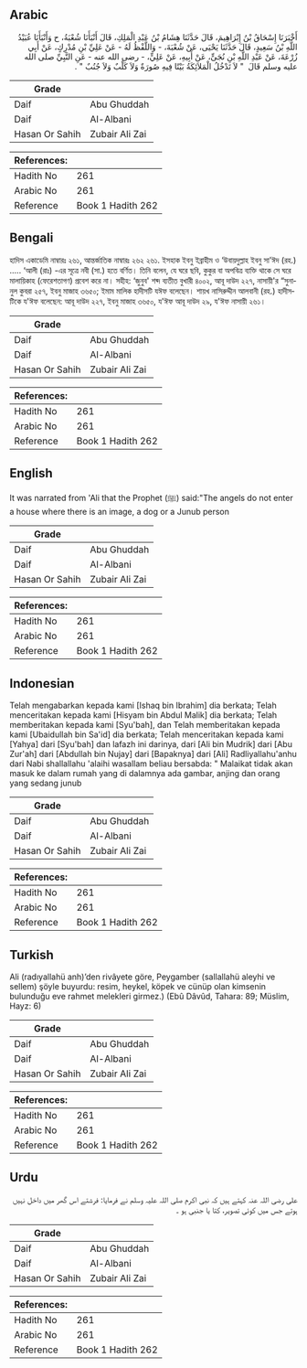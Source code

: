 ## Arabic


<div dir="rtl" lang="ar" style={{fontSize:'larger',backgroundColor:'#f8f9fa',padding:20}}>
أَخْبَرَنَا إِسْحَاقُ بْنُ إِبْرَاهِيمَ، قَالَ حَدَّثَنَا هِشَامُ بْنُ عَبْدِ الْمَلِكِ، قَالَ أَنْبَأَنَا شُعْبَةُ، ح وَأَنْبَأَنَا عُبَيْدُ اللَّهِ بْنُ سَعِيدٍ، قَالَ حَدَّثَنَا يَحْيَى، عَنْ شُعْبَةَ، - وَاللَّفْظُ لَهُ - عَنْ عَلِيِّ بْنِ مُدْرِكٍ، عَنْ أَبِي زُرْعَةَ، عَنْ عَبْدِ اللَّهِ بْنِ نُجَىٍّ، عَنْ أَبِيهِ، عَنْ عَلِيٍّ، - رضى الله عنه - عَنِ النَّبِيِّ صلى الله عليه وسلم قَالَ ‏ "‏ لاَ تَدْخُلُ الْمَلاَئِكَةُ بَيْتًا فِيهِ صُورَةٌ وَلاَ كَلْبٌ وَلاَ جُنُبٌ ‏"‏ ‏.‏
</div>
<div style={{backgroundColor:'#f8f9fa',padding:20, marginBottom: 10}}><table> <thead> <tr> <th>Grade</th> <th></th> </tr> </thead> <tbody> <tr><td>Daif</td><td>Abu Ghuddah</td></tr><tr><td>Daif</td><td>Al-Albani</td></tr><tr><td>Hasan Or Sahih</td><td>Zubair Ali Zai</td></tr></tbody></table><table> <thead> <tr> <th>References:</th> <th></th> </tr> </thead> <tbody><tr><td>Hadith No</td><td>261</td></tr><tr><td>Arabic No</td><td>261</td></tr><tr><td>Reference</td><td>Book 1 Hadith 262</td></tr></tbody></table></div>

## Bengali


<div dir="ltr" lang="bn" style={{fontSize:'larger',backgroundColor:'#f8f9fa',padding:20}}>
হাদিস একাডেমি নাম্বারঃ ২৬১, আন্তর্জাতিক নাম্বারঃ ২৬২ ২৬১. ইসহাক ইবনু ইব্রাহীম ও ‘উবায়দুল্লাহ ইবনু সা'ঈদ (রহ.) ..... ‘আলী (রাঃ) -এর সূত্রে নবী (সা.) হতে বর্ণিত। তিনি বলেন, যে ঘরে ছবি, কুকুর বা অপবিত্র ব্যক্তি থাকে সে ঘরে মালায়িকাহ (ফেরেশতাগণ) প্রবেশ করে না। সহীহ: ‘জুনুব' শব্দ ব্যতীত বুখারী ৪০০২, আবূ দাউদ ২২৭, নাসায়ী'র “সুনানুল কুবরা ২৫৭, ইবনু মাজাহ ৩৬৫০; ইমাম মালিক হাদীসটি যঈফ বলেছেন। শায়খ নাসিরুদ্দীন আলবানী (রহ.) হাদীসটিকে য'ঈফ বলেছেন: আবূ দাউদ ২২৭, ইবনু মাজাহ ৩৬৫০, য'ঈফ আবূ দাউদ ২৯, য'ঈফ নাসায়ী ২৬১।
</div>
<div style={{backgroundColor:'#f8f9fa',padding:20, marginBottom: 10}}><table> <thead> <tr> <th>Grade</th> <th></th> </tr> </thead> <tbody> <tr><td>Daif</td><td>Abu Ghuddah</td></tr><tr><td>Daif</td><td>Al-Albani</td></tr><tr><td>Hasan Or Sahih</td><td>Zubair Ali Zai</td></tr></tbody></table><table> <thead> <tr> <th>References:</th> <th></th> </tr> </thead> <tbody><tr><td>Hadith No</td><td>261</td></tr><tr><td>Arabic No</td><td>261</td></tr><tr><td>Reference</td><td>Book 1 Hadith 262</td></tr></tbody></table></div>

## English


<div dir="ltr" lang="en" style={{fontSize:'larger',backgroundColor:'#f8f9fa',padding:20}}>
It was narrated from 'Ali that the Prophet (ﷺ) said:"The angels do not enter a house where there is an image, a dog or a Junub person
</div>
<div style={{backgroundColor:'#f8f9fa',padding:20, marginBottom: 10}}><table> <thead> <tr> <th>Grade</th> <th></th> </tr> </thead> <tbody> <tr><td>Daif</td><td>Abu Ghuddah</td></tr><tr><td>Daif</td><td>Al-Albani</td></tr><tr><td>Hasan Or Sahih</td><td>Zubair Ali Zai</td></tr></tbody></table><table> <thead> <tr> <th>References:</th> <th></th> </tr> </thead> <tbody><tr><td>Hadith No</td><td>261</td></tr><tr><td>Arabic No</td><td>261</td></tr><tr><td>Reference</td><td>Book 1 Hadith 262</td></tr></tbody></table></div>

## Indonesian


<div dir="ltr" lang="id" style={{fontSize:'larger',backgroundColor:'#f8f9fa',padding:20}}>
Telah mengabarkan kepada kami [Ishaq bin Ibrahim] dia berkata; Telah menceritakan kepada kami [Hisyam bin Abdul Malik] dia berkata; Telah memberitakan kepada kami [Syu'bah], dan Telah memberitakan kepada kami [Ubaidullah bin Sa'id] dia berkata; Telah menceritakan kepada kami [Yahya] dari [Syu'bah] dan lafazh ini darinya, dari [Ali bin Mudrik] dari [Abu Zur'ah] dari [Abdullah bin Nujay] dari [Bapaknya] dari [Ali] Radliyallahu'anhu dari Nabi shallallahu 'alaihi wasallam beliau bersabda: " Malaikat tidak akan masuk ke dalam rumah yang di dalamnya ada gambar, anjing dan orang yang sedang junub
</div>
<div style={{backgroundColor:'#f8f9fa',padding:20, marginBottom: 10}}><table> <thead> <tr> <th>Grade</th> <th></th> </tr> </thead> <tbody> <tr><td>Daif</td><td>Abu Ghuddah</td></tr><tr><td>Daif</td><td>Al-Albani</td></tr><tr><td>Hasan Or Sahih</td><td>Zubair Ali Zai</td></tr></tbody></table><table> <thead> <tr> <th>References:</th> <th></th> </tr> </thead> <tbody><tr><td>Hadith No</td><td>261</td></tr><tr><td>Arabic No</td><td>261</td></tr><tr><td>Reference</td><td>Book 1 Hadith 262</td></tr></tbody></table></div>

## Turkish


<div dir="ltr" lang="tr" style={{fontSize:'larger',backgroundColor:'#f8f9fa',padding:20}}>
Ali (radıyallahü anh)’den rivâyete göre, Peygamber (sallallahü aleyhi ve sellem) şöyle buyurdu: resim, heykel, köpek ve cünüp olan kimsenin bulunduğu eve rahmet melekleri girmez.) (Ebû Dâvûd, Tahara: 89; Müslim, Hayz: 6)
</div>
<div style={{backgroundColor:'#f8f9fa',padding:20, marginBottom: 10}}><table> <thead> <tr> <th>Grade</th> <th></th> </tr> </thead> <tbody> <tr><td>Daif</td><td>Abu Ghuddah</td></tr><tr><td>Daif</td><td>Al-Albani</td></tr><tr><td>Hasan Or Sahih</td><td>Zubair Ali Zai</td></tr></tbody></table><table> <thead> <tr> <th>References:</th> <th></th> </tr> </thead> <tbody><tr><td>Hadith No</td><td>261</td></tr><tr><td>Arabic No</td><td>261</td></tr><tr><td>Reference</td><td>Book 1 Hadith 262</td></tr></tbody></table></div>

## Urdu


<div dir="rtl" lang="ur" style={{fontSize:'larger',backgroundColor:'#f8f9fa',padding:20}}>
علی رضی اللہ عنہ کہتے ہیں کہ نبی اکرم صلی اللہ علیہ وسلم نے فرمایا: فرشتے اس گھر میں داخل نہیں ہوتے جس میں کوئی تصویر، کتا یا جنبی ہو ۔
</div>
<div style={{backgroundColor:'#f8f9fa',padding:20, marginBottom: 10}}><table> <thead> <tr> <th>Grade</th> <th></th> </tr> </thead> <tbody> <tr><td>Daif</td><td>Abu Ghuddah</td></tr><tr><td>Daif</td><td>Al-Albani</td></tr><tr><td>Hasan Or Sahih</td><td>Zubair Ali Zai</td></tr></tbody></table><table> <thead> <tr> <th>References:</th> <th></th> </tr> </thead> <tbody><tr><td>Hadith No</td><td>261</td></tr><tr><td>Arabic No</td><td>261</td></tr><tr><td>Reference</td><td>Book 1 Hadith 262</td></tr></tbody></table></div>